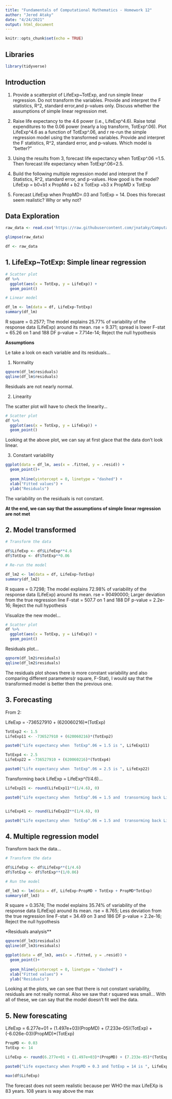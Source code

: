 ---
title: "Fundamentals of Computational Mathematics - Homework 12"
author: "Jered Ataky"
date: "4/24/2021"
output: html_document
---

```{r setup, include=FALSE}
knitr::opts_chunk$set(echo = TRUE)
```

## Libraries

```{r}
library(tidyverse)


```


## Introduction

1. Provide a scatterplot of LifeExp~TotExp, and run simple linear regression. Do not transform the
variables. Provide and interpret the F statistics, R^2, standard error,and p-values only. Discuss
whether the assumptions of simple linear regression met.

2. Raise life expectancy to the 4.6 power (i.e., LifeExp^4.6). Raise total expenditures to the 0.06
power (nearly a log transform, TotExp^.06). Plot LifeExp^4.6 as a function of TotExp^.06, and r
re-run the simple regression model using the transformed variables. Provide and interpret the F
statistics, R^2, standard error, and p-values. Which model is "better?"

3. Using the results from 3, forecast life expectancy when TotExp^.06 =1.5. Then forecast life
expectancy when TotExp^.06=2.5.

4. Build the following multiple regression model and interpret the F Statistics, R^2, standard error,
and p-values. How good is the model?
LifeExp = b0+b1 x PropMd + b2 x TotExp +b3 x PropMD x TotExp

5. Forecast LifeExp when PropMD=.03 and TotExp = 14. Does this forecast seem realistic? Why
or why not? 

## Data Exploration

```{r}

raw_data <- read.csv('https://raw.githubusercontent.com/jnataky/Computational_Mathematics/main/Assignments/who.csv')

glimpse(raw_data)

```

```{r}
df <- raw_data

```


## 1. LifeExp~TotExp: Simple linear regression


```{r}

# Scatter plot
df %>%
  ggplot(aes(x = TotExp, y = LifeExp)) +
  geom_point()


```


```{r}

# Linear model

df_lm <- lm(data = df, LifeExp~TotExp)
summary(df_lm)


```

R square = 0.2577; The model explains 25.77% of variability of the response data (LifeExp) around its mean.
rse = 9.371; spread is lower
F-stat = 65.26 on 1 and 188 DF
p-value = 7.714e-14; Reject the null hypothesis


**Assumptions**


Le take a look on each variable and its residuals...


1. Normality 

```{r}

qqnorm(df_lm$residuals)
qqline(df_lm$residuals)


```


Residuals are not nearly normal.


2. Linearity

The scatter plot will have to check the linearity...

```{r}

# Scatter plot
df %>%
  ggplot(aes(x = TotExp, y = LifeExp)) +
  geom_point()


```

Looking at the above plot, we can say at first glace that the data don't look linear.



3. Constant variability

```{r}

ggplot(data = df_lm, aes(x = .fitted, y = .resid)) +
  geom_point()+
  
  geom_hline(yintercept = 0, linetype = "dashed") +
  xlab("Fitted values") +
  ylab("Residuals")


```


The variability on the residuals is not constant.



**At the end, we can say that the assumptions of simple linear regression are not met**


## 2. Model transformed 

```{r}

# Transform the data

df$LifeExp <- df$LifeExp**4.6
df$TotExp <- df$TotExp**0.06

```



```{r}
# Re-run the model

df_lm2 <- lm(data = df, LifeExp~TotExp)
summary(df_lm2)

```



R square = 0.7298; The model explains 72.98% of variability of the response data (LifeExp) around its mean.
rse = 90490000; Larger deviation from the true regression line
F-stat = 507.7 on 1 and 188 DF
p-value = 2.2e-16; Reject the null hypothesis


Visualize the new model...

```{r}

# Scatter plot
df %>%
  ggplot(aes(x = TotExp, y = LifeExp)) +
  geom_point()


```

Residuals plot...

```{r}

qqnorm(df_lm2$residuals)
qqline(df_lm2$residuals)


```


The residuals plot shows there is more constant variability and also comparing different parameters(r square, F-Stat), I would say that the transformed model is better then the previous one.


## 3. Forecasting 

From 2:

LifeExp = -736527910 + (620060216)*(TotExp)

```{r}

TotExp2 <- 1.5
LifeExp11 <- -736527910 + (620060216)*(TotExp2)

paste0("Life expectancy when  TotExp^.06 = 1.5 is ", LifeExp11)

TotExp4 <- 2.5
LifeExp22 = -736527910 + (620060216)*(TotExp4)

paste0("Life expectancy when  TotExp^.06 = 2.5 is ", LifeExp22)


```

Transforming back LifeExp = LifeExp^(1/4.6)...

```{r}

LifeExp21 <- round(LifeExp11**(1/4.6), 0)

paste0("Life expectancy when  TotExp^.06 = 1.5 and  transorming back LifeExp is ", LifeExp21)


LifeExp41 <- round(LifeExp22**(1/4.6), 0)

paste0("Life expectancy when  TotExp^.06 = 1.5 and  transorming back LifeExp is ", LifeExp41)


```


## 4. Multiple regression model

Transform back the data...

```{r}

# Transform the data

df$LifeExp <- df$LifeExp**(1/4.6)
df$TotExp <- df$TotExp**(1/0.06)

```



```{r}

# Run the model

df_lm3 <- lm(data = df, LifeExp~PropMD + TotExp + PropMD*TotExp)
summary(df_lm3)

```


R square = 0.3574; The model explains 35.74% of variability of the response data (LifeExp) around its mean.
rse = 8.765; Less deviation from the true regression line
F-stat = 34.49 on 3 and 186 DF
p-value = 2.2e-16; Reject the null hypothesis


*Residuals analysis**


```{r}

qqnorm(df_lm3$residuals)
qqline(df_lm3$residuals)


```

```{r}

ggplot(data = df_lm3, aes(x = .fitted, y = .resid)) +
  geom_point()+
  
  geom_hline(yintercept = 0, linetype = "dashed") +
  xlab("Fitted values") +
  ylab("Residuals")


```



Looking at the plots, we can see that there is not constant variability,
residuals are not really normal. Also we saw that r squared was small...
With all of these, we can say that the model doesn't fit well the data.


## 5. New forescating

LifeExp = 6.277e+01 + (1.497e+03)(PropMD) + (7.233e-05)(TotExp) + (-6.026e-03)(PropMD)*(TotExp)

```{r}

PropMD <- 0.03
TotExp <- 14

LifeExp <- round(6.277e+01 + (1.497e+03)*(PropMD) + (7.233e-05)*(TotExp) + (-6.026e-03)*(PropMD)*(TotExp), 0)

paste0("Life expectancy when PropMD = 0.3 and TotExp = 14 is ", LifeExp)

```

```{r}

max(df$LifeExp)


```

The forecast does not seem realistic because per WHO the max LifeEXp is 83 years.
108 years is way above the max




